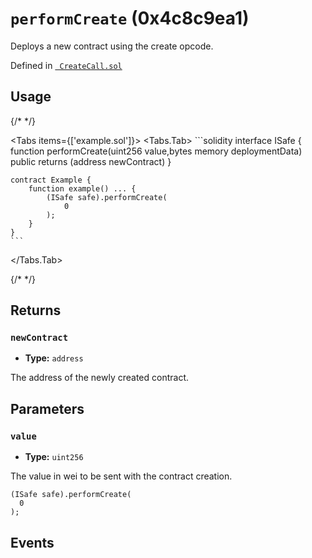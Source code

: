 


# `performCreate` (0x4c8c9ea1)



Deploys a new contract using the create opcode.




Defined in [` CreateCall.sol`](https://github.com/safe-global/safe-smart-account/tree/v1.4.1/contracts/libraries/CreateCall.sol#L21)


## Usage

{/* <!-- vale off --> */}

<Tabs items={['example.sol']}>
  <Tabs.Tab>
    ```solidity
    interface ISafe {
        function performCreate(uint256 value,bytes memory deploymentData) public returns (address newContract)
    }

    contract Example {
        function example() ... {
            (ISafe safe).performCreate(
                0
            );
        }
    }
    ```
  </Tabs.Tab>
</Tabs>

{/* <!-- vale on --> */}

## Returns

### `newContract`

  - **Type:** `address`

  The address of the newly created contract.




## Parameters

### `value`

  - **Type:** `uint256`

  The value in wei to be sent with the contract creation.

  ```solidity focus=2
  (ISafe safe).performCreate(
    0
  );
  ```




## Events

<ContractCreation />

